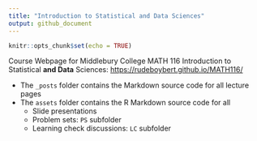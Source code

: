 ```yaml
---
title: "Introduction to Statistical and Data Sciences"
output: github_document
---
```


```r
knitr::opts_chunk$set(echo = TRUE)
```

Course Webpage for Middlebury College MATH 116 Introduction to Statistical **and Data** Sciences: <https://rudeboybert.github.io/MATH116/>

* The `_posts` folder contains the Markdown source code for all lecture pages
* The `assets` folder contains the R Markdown source code for all
    + Slide presentations
    + Problem sets: `PS` subfolder
    + Learning check discussions: `LC` subfolder
